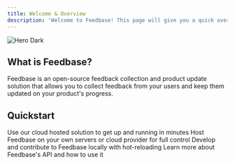 ```yaml
---
title: Welcome & Overview
description: 'Welcome to Feedbase! This page will give you a quick overview of what Feedbase is and how to get started.'
---
```


<img
  src="/images/hero-dark.svg"
  alt="Hero Dark"
/>

## What is Feedbase? 

Feedbase is an open-source feedback collection and product update solution that allows you to collect feedback from your users and keep them updated on your product's progress.

## Quickstart

<CardGroup cols={2}>
  <Card
    title="Cloud Hosted"
    icon="globe"
    href="https://app.feedbase.app"
  >
    Use our cloud hosted solution to get up and running in minutes
  </Card>
  <Card
    title="Self Hosted"
    icon="server"
    href="/self-hosting"
  >
    Host Feedbase on your own servers or cloud provider for full control
  </Card>
  <Card
    title="Local Development"
    icon="screwdriver-wrench"
    href="/development"
  >
    Develop and contribute to Feedbase locally with hot-reloading
  </Card>
  <Card
    title="API Reference"
    icon="code"
    href="/api-reference"
  >
    Learn more about Feedbase's API and how to use it
  </Card>
</CardGroup>
